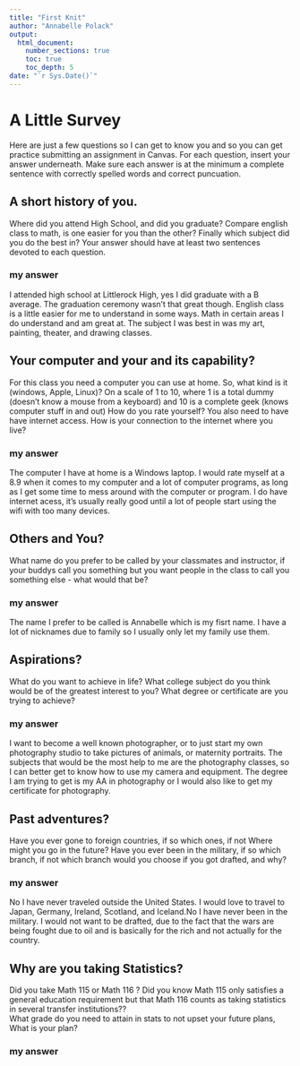 ```yaml
---
title: "First Knit"
author: "Annabelle Polack"
output: 
  html_document:
    number_sections: true
    toc: true
    toc_depth: 5
date: "`r Sys.Date()`"   
---
```


# A Little Survey

Here are just a few questions so I can get to know you and so you can get practice submitting an assignment in Canvas.  For each question, insert your answer underneath. Make sure each answer is at the minimum a complete sentence with correctly spelled words and correct puncuation. 

## A short history of you.  
Where did you attend High School, and did you graduate? Compare english class to math, is one easier for you than the other? Finally which subject did you do the best in? Your answer should have at least two sentences devoted to each question.  
  
### my answer     
  
I attended high school at Littlerock High, yes I did graduate with a B average. The graduation ceremony wasn't that great though. English class is a little easier for me to understand in some ways. Math in certain areas I do understand and am great at. The subject I was best in was my art, painting, theater, and drawing classes. 
     


## Your computer and your and its capability?  
 For this class  you need a computer you can use at home.  So, what kind is it (windows, Apple, Linux)?  On a scale of 1 to 10, where 1 is a total dummy (doesn't know a mouse from a keyboard) and 10 is a complete geek (knows computer stuff in and out) How do you rate yourself?  You also need to have have internet access. How is your connection to the internet where you live?

### my answer   
  
The computer I have at home is a Windows laptop. I would rate myself at a 8.9 when it comes to my computer and a lot of computer programs, as long as I get some time to mess around with the computer or program. I do have internet acess, it's usually really good until a lot of people start using the wifi with too many devices.    

## Others and You?   
What name do you prefer to be called by your classmates and instructor, if your buddys call you something but you want people in the class to call you something else - what would that be? 

### my answer     
  
 The name I prefer to be called is Annabelle which is my fisrt name. I have a lot of nicknames due to family so I usually only let my family use them.  
 




## Aspirations?   
What do you want to achieve in life?  What college subject do you think would be of the greatest interest to you? What degree or certificate are you trying to achieve?

### my answer     
  
I want to become a well known photographer, or to just start my own photography studio to take pictures of animals, or maternity portraits. The subjects that would be the most help to me are the photography classes, so I can better get to know how to use my camera and equipment. The degree I am trying to get is my AA in photography or I would also like to get my certificate for photography.   
 




## Past adventures?  
Have you ever gone to foreign countries, if so which ones, if not Where might you go in the future?  Have you ever been in the military, if so which branch, if not which branch would you choose if you got drafted, and why?

### my answer     
  
No I have never traveled outside the United States. I would love to travel to Japan, Germany, Ireland, Scotland, and Iceland.No I have never been in the military. I would not want to be drafted, due to the fact that the wars are being fought due to oil and is basically for the rich and not actually for the country.    
  




## Why are you taking Statistics?  
Did you take Math 115 or Math 116 ?  Did you know Math 115 only satisfies a general education requirement but that Math 116 counts as taking statistics in several transfer institutions??  
What grade do you need to attain in stats to not upset your future plans, What is your plan?  
 

### my answer     
  
   
 






  




